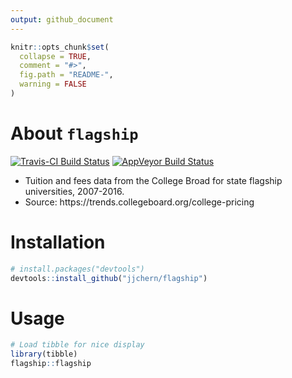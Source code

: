 ```yaml
---
output: github_document
---
```


<!-- README.md is generated from README.Rmd. Please edit that file -->

```r
knitr::opts_chunk$set(
  collapse = TRUE,
  comment = "#>",
  fig.path = "README-",
  warning = FALSE
)
```

# About `flagship`

[![Travis-CI Build Status](https://travis-ci.org/jjchern/flagship.svg?branch=master)](https://travis-ci.org/jjchern/flagship)
[![AppVeyor Build Status](https://ci.appveyor.com/api/projects/status/github/jjchern/flagship?branch=master&svg=true)](https://ci.appveyor.com/project/jjchern/flagship)

- Tuition and fees data from the College Broad for state flagship universities, 2007-2016.
- Source: https://trends.collegeboard.org/college-pricing

# Installation

```R
# install.packages("devtools")
devtools::install_github("jjchern/flagship")
```
# Usage

```r
# Load tibble for nice display
library(tibble)
flagship::flagship
```

